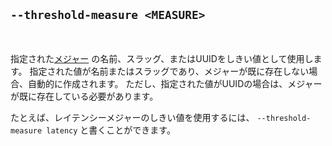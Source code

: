 ## `--threshold-measure <MEASURE>`

<br />

指定された[メジャー][measure] の名前、スラッグ、またはUUIDをしきい値として使用します。
指定された値が名前またはスラッグであり、メジャーが既に存在しない場合、自動的に作成されます。
ただし、指定された値がUUIDの場合は、メジャーが既に存在している必要があります。

たとえば、レイテンシーメジャーのしきい値を使用するには、
`--threshold-measure latency` と書くことができます。

[measure]: /ja/docs/explanation/benchmarking/#measure